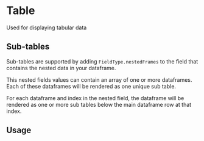 
# Table

Used for displaying tabular data

## Sub-tables

Sub-tables are supported by adding `FieldType.nestedFrames` to the field that contains the nested data in your dataframe.

This nested fields values can contain an array of one or more dataframes. Each of these dataframes will be rendered as one unique sub table.

For each dataframe and index in the nested field, the dataframe will be rendered as one or more sub tables below the main dataframe row at that index.

## Usage

<ArgTypes of={Table} />
